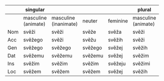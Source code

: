 |           | singular                 |                         |             |         | plural                  |                         |             |         |
| --------- | ------------------------ | ----------------------- | ----------- | ------- | ----------------------- | ----------------------- | ----------- | ------- |
|           | masculine  (animate)   | masculine  (inanimate) | neuter      | feminine | masculine  (animate)  | masculine  (inanimate) | neuter      | feminine |
| Nom       | svěži                    | svěži                   | svěže       | svěža   | svěži                   | svěži                   | svěže       | svěže   |
| Acc       | svěžego                  | svěži                   | svěžu       | svěžih   | svěži                   | svěži                   | svěže       | svěže   |
| Gen       | svěžego                  | svěžego              | svěžego   | svěžej | svěžih              | svěžih              | svěžih   | svěžih |
| Dat       | svěžemu                  | svěžemu              | svěžemu   | svěžej | svěžim              | svěžim              | svěžim   | svěžim |
| Ins       | svěžim                   | svěžim                   | svěžim       | svěžeju | svěžimi               | svěžimi               | svěžimi       | svěžimi |
| Loc       | svěžem                   | svěžem                   | svěžem       | svěžej | svěžih              | svěžih              | svěžih   | svěžih |